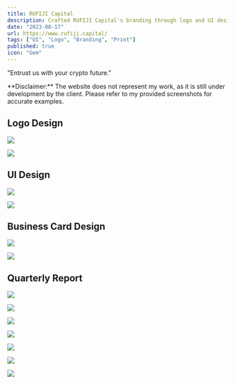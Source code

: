 ```yaml
---
title: RUFIJI Capital
description: Crafted RUFIJI Capital's branding through logo and UI design, embodying trust in the crypto future.
date: "2023-08-17"
url: https://www.rufiji.capital/
tags: ["UI", "Logo", "Branding", "Print"]
published: true
icon: "Gem"
---
```


"Entrust us with your crypto future."

<Callout emoji="⚠️" variant="danger">
**Disclaimer:** The website does not represent my work, as it is still under development by the client. Please refer to my provided screenshots for accurate examples.
</Callout>

## Logo Design

![](/rufiji-logo-set.webp)

![](/rufiji-logo-last.webp)

## UI Design

![](/rufiji-ui-lp.webp)

![](/rufiji-ui-full.webp)

## Business Card Design

![](/rufiji-card-1.webp)

![](/rufiji-card-2.webp)

## Quarterly Report

![](/rufiji-rapport-1.webp)

![](/rufiji-rapport-2.webp)

![](/rufiji-rapport-3.webp)

![](/rufiji-rapport-4.webp)

![](/rufiji-rapport-5.webp)

![](/rufiji-rapport-6.webp)

![](/rufiji-rapport-7.webp)
